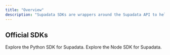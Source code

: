 ```yaml
---
title: "Overview"
description: "Supadata SDKs are wrappers around the Supadata API to help you easily extract data from websites."
---
```


## Official SDKs

<CardGroup cols={2}>
  <Card title="Python SDK" icon="python" href="python">
    Explore the Python SDK for Supadata.
  </Card>
  <Card title="Node SDK" icon="node" href="node">
    Explore the Node SDK for Supadata.
  </Card>
</CardGroup>
